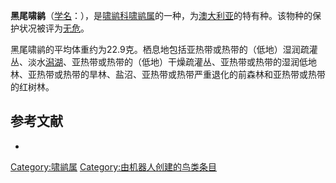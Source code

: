 {{Speciesbox
| name = 黑尾啸鹟
| image = Pachycephala melanura female.jpg
| status = LC | status_system = IUCN3.1
| genus = Pachycephala
| species = melanura
| authority = [[约翰·古尔德|Gould]], 1843
| range_map = 
}}

'''黑尾啸鹟'''（[[学名|学名]]：{{lang|la|''Pachycephala melanura''}}），是[[啸鹟科|啸鹟科]][[啸鹟属|啸鹟属]]的一种，为[[澳大利亚|澳大利亚]]的特有种。该物种的保护状况被评为[[无危|无危]]。

黑尾啸鹟的平均体重约为22.9克。栖息地包括亚热带或热带的（低地）湿润疏灌丛、淡水[[潟湖|潟湖]]、亚热带或热带的（低地）干燥疏灌丛、亚热带或热带的湿润低地林、亚热带或热带的旱林、盐沼、亚热带或热带严重退化的前森林和亚热带或热带的红树林。

== 参考文献 ==
{{commons category|Pachycephala melanura}}
*{{cite web|url=http://www.birdlife.org/datazone/speciesfactsheet.php?id=5655&m=0|title=Pachycephala melanura|publisher=[[国际鸟盟|BirdLife.org]]|accessdate=2011-06-27}}
{{Taxonbar|from=Q3116418}}

[[Category:啸鹟属|Category:啸鹟属]]
[[Category:由机器人创建的鸟类条目|Category:由机器人创建的鸟类条目]]